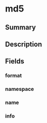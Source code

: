 
# md5

## Summary

<Tooltip components={props.components} />

## Description

<Description components={props.components} />

## Fields

### format

<Field0 components={props.components} />

### namespace

<Field1 components={props.components} />

### name

<Field2 components={props.components} />

### info

<Field3 components={props.components} />

